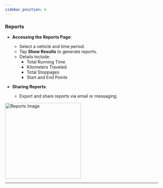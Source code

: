 ```yaml
---
sidebar_position: 6
---
```



### Reports

- **Accessing the Reports Page**:

  - Select a vehicle and time period.
  - Tap **Show Results** to generate reports.
  - Details include:
    - Total Running Time
    - Kilometers Traveled
    - Total Stoppages
    - Start and End Points

- **Sharing Reports**:
  - Export and share reports via email or messaging.


<img src="/assets/guide-images/Reports.png" alt="Reports Image" width="250" />

---